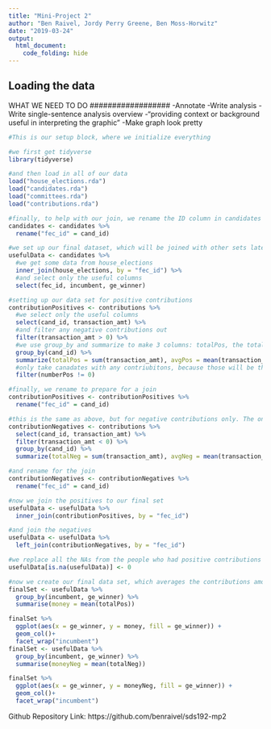 ```yaml
---
title: "Mini-Project 2"
author: "Ben Raivel, Jordy Perry Greene, Ben Moss-Horwitz"
date: "2019-03-24"
output: 
  html_document:
    code_folding: hide
---
```



## Loading the data


##################
WHAT WE NEED TO DO
##################
-Annotate
-Write analysis
-Write single-sentence analysis overview
-"providing context or background useful in interpreting the graphic"
-Make graph look pretty


```r
#This is our setup block, where we initialize everything

#we first get tidyverse
library(tidyverse)

#and then load in all of our data
load("house_elections.rda")
load("candidates.rda")
load("committees.rda")
load("contributions.rda")

#finally, to help with our join, we rename the ID column in candidates to match that of house_elections
candidates <- candidates %>%
  rename("fec_id" = cand_id)
```

```r
#we set up our final dataset, which will be joined with other sets later
usefulData <- candidates %>%
  #we get some data from house_elections
  inner_join(house_elections, by = "fec_id") %>%
  #and select only the useful columns
  select(fec_id, incumbent, ge_winner)

#setting up our data set for positive contributions
contributionPositives <- contributions %>%
  #we select only the useful columns
  select(cand_id, transaction_amt) %>%
  #and filter any negative contributions out
  filter(transaction_amt > 0) %>%
  #we use group_by and summarize to make 3 columns: totalPos, the total amount of money added up from all positive contributions, avgPos, the average positive contribution, and numberPos, the amount of postive contributions recieved
  group_by(cand_id) %>%
  summarize(totalPos = sum(transaction_amt), avgPos = mean(transaction_amt), numberPos = n()) %>%
  #only take canadates with any contriubitons, because those will be the people we are looking at
  filter(numberPos != 0)

#finally, we rename to prepare for a join
contributionPositives <- contributionPositives %>%
  rename("fec_id" = cand_id)

#this is the same as above, but for negative contributions only. The only difference is that we don't want to get rid of people without any negative contributions, because if they have positive contributions they will still be useful to our data
contributionNegatives <- contributions %>%
  select(cand_id, transaction_amt) %>%
  filter(transaction_amt < 0) %>%
  group_by(cand_id) %>%
  summarize(totalNeg = sum(transaction_amt), avgNeg = mean(transaction_amt), numberNeg = n())

#and rename for the join
contributionNegatives <- contributionNegatives %>%
  rename("fec_id" = cand_id)

#now we join the positives to our final set
usefulData <- usefulData %>%
  inner_join(contributionPositives, by = "fec_id")

#and join the negatives
usefulData <- usefulData %>%
  left_join(contributionNegatives, by = "fec_id")

#we replace all the NAs from the people who had positive contributions but no negative contributions with zeroes, so that it doesn't break our graph
usefulData[is.na(usefulData)] <- 0

#now we create our final data set, which averages the contributions among ALL candidates
finalSet <- usefulData %>%
  group_by(incumbent, ge_winner) %>%
  summarise(money = mean(totalPos))

finalSet %>%
  ggplot(aes(x = ge_winner, y = money, fill = ge_winner)) +
  geom_col()+
  facet_wrap("incumbent")
finalSet <- usefulData %>%
  group_by(incumbent, ge_winner) %>%
  summarise(moneyNeg = mean(totalNeg))

finalSet %>%
  ggplot(aes(x = ge_winner, y = moneyNeg, fill = ge_winner)) +
  geom_col()+
  facet_wrap("incumbent")
```

Github Repository Link:
https://github.com/benraivel/sds192-mp2
